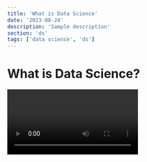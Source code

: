 ```yaml
---
title: 'What is Data Science'
date: '2023-08-24'
description: 'Sample description'
section: 'ds'
tags: ['data science', 'ds']
---
```


# What is Data Science?

<Video id="bZu2TT6aFSM" />

Hello and welcome to this post.

## Sample heading 2

<CustomImage src="https://raw.githubusercontent.com/Supan14/the-next-data-scientist-posts/main/images/supan_shah.jpg" alt="A picture of Supan Shah"/>

Inside sample heading 2. And some more text.
